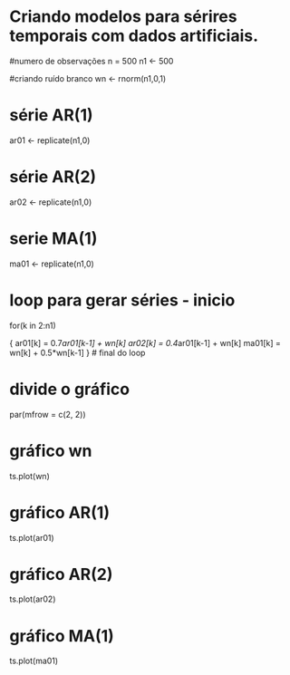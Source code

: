 # Criando modelos para sérires temporais com dados artificiais.

#numero de observações n = 500
n1 <- 500

#criando ruído branco
wn <- rnorm(n1,0,1)

# série AR(1)
ar01 <- replicate(n1,0)

#  série AR(2)
ar02 <- replicate(n1,0)

# serie MA(1)
ma01 <- replicate(n1,0)

# loop para gerar séries - inicio
for(k in 2:n1) 

{ ar01[k] = 0.7*ar01[k-1] + wn[k]
ar02[k] = 0.4*ar01[k-1] + wn[k] 
ma01[k] = wn[k] + 0.5*wn[k-1] } 
# final do loop

# divide o gráfico
par(mfrow = c(2, 2)) 

# gráfico wn
ts.plot(wn)

# gráfico AR(1)
ts.plot(ar01)

# gráfico AR(2)
ts.plot(ar02) 

# gráfico MA(1)
ts.plot(ma01) 

